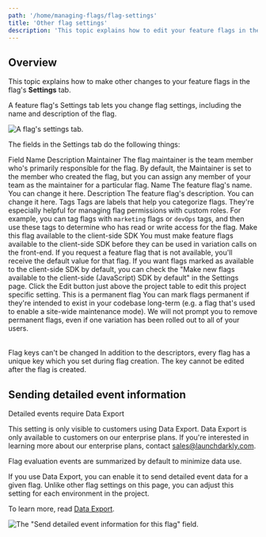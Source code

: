 ```yaml
---
path: '/home/managing-flags/flag-settings'
title: 'Other flag settings'
description: 'This topic explains how to edit your feature flags in the flag''s Settings tab. A feature flag''s Settings tab lets you change flag settings, including the name and description of the flag.'
---
```


## Overview

This topic explains how to make other changes to your feature flags in the flag's **Settings** tab.

A feature flag's Settings tab lets you change flag settings, including the name and description of the flag.

![A flag's settings tab.](../../images/flag-settings.png)

The fields in the Settings tab do the following things:

<Table>
  <TableHeader>
    <TableHeadCell>Field Name</TableHeadCell>
    <TableHeadCell>Description</TableHeadCell>
  </TableHeader>
  <TableBody>
    <TableRow>
      <TableCell>Maintainer</TableCell>
      <TableCell>
        The flag maintainer is the team member who's primarily responsible for the flag. By default, the Maintainer is
        set to the member who created the flag, but you can assign any member of your team as the maintainer for a
        particular flag.
      </TableCell>
    </TableRow>
    <TableRow>
      <TableCell>Name</TableCell>
      <TableCell>The feature flag's name. You can change it here.</TableCell>
    </TableRow>
    <TableRow>
      <TableCell>Description</TableCell>
      <TableCell>The feature flag's description. You can change it here.</TableCell>
    </TableRow>
    <TableRow>
      <TableCell>Tags</TableCell>
      <TableCell>
        Tags are labels that help you categorize flags. They're especially helpful for managing flag permissions with
        custom roles. For example, you can tag flags with <code>marketing</code> flags or <code>devOps</code> tags, and
        then use these tags to determine who has read or write access for the flag.
      </TableCell>
    </TableRow>
    <TableRow>
      <TableCell>Make this flag available to the client-side SDK</TableCell>
      <TableCell>
        You must make feature flags available to the client-side SDK before they can be used in variation calls on the
        front-end. If you request a feature flag that is not available, you'll receive the default value for that flag.
        If you want flags marked as available to the client-side SDK by default, you can check the "Make new flags
        available to the client-side (JavaScript) SDK by default" in the Settings page. Click the Edit button just above
        the project table to edit this project specific setting.
      </TableCell>
    </TableRow>
    <TableRow>
      <TableCell>This is a permanent flag</TableCell>
      <TableCell>
        You can mark flags permanent if they're intended to exist in your codebase long-term (e.g. a flag that's used to
        enable a site-wide maintenance mode). We will not prompt you to remove permanent flags, even if one variation
        has been rolled out to all of your users.
      </TableCell>
    </TableRow>
  </TableBody>
</Table>
<Callout intent="info">
  <CalloutTitle>Flag keys can't be changed</CalloutTitle>
  <CalloutDescription>
    In addition to the descriptors, every flag has a unique key which you set during flag creation. The key cannot be
    edited after the flag is created.
  </CalloutDescription>
</Callout>

## Sending detailed event information

<Callout intent="info">
  <CalloutTitle>Detailed events require Data Export</CalloutTitle>
  <CalloutDescription>

This setting is only visible to customers using Data Export. Data Export is only available to customers on our
enterprise plans. If you're interested in learning more about our enterprise plans, contact
[sales@launchdarkly.com](mailto:sales@launchdarkly.com?Subject=Data%20Export).

  </CalloutDescription>
</Callout>

Flag evaluation events are summarized by default to minimize data use.

If you use Data Export, you can enable it to send detailed event data for a given flag. Unlike other flag settings on this page, you can adjust this setting for each environment in the project.

To learn more, read [Data Export](/integrations/data-export).

![The "Send detailed event information for this flag" field.](../../images/env-settings-event-info.png)
